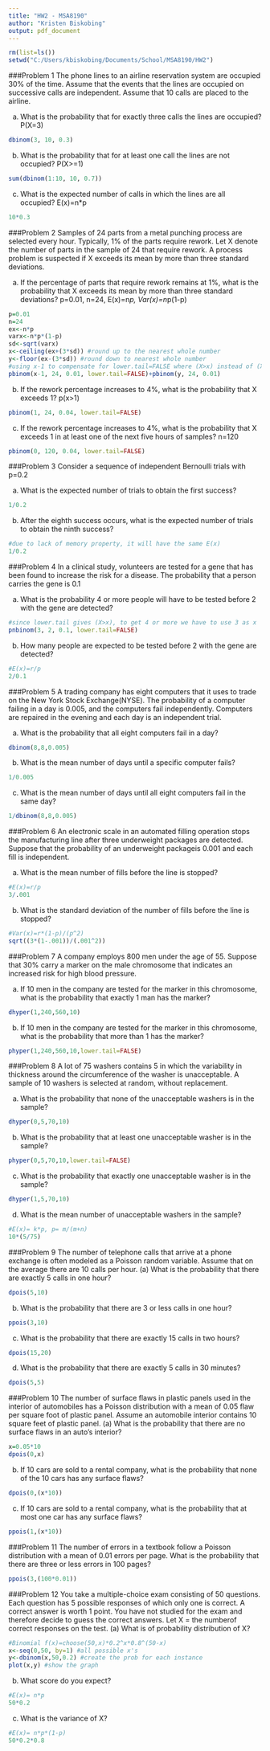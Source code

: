 ```yaml
---
title: "HW2 - MSA8190"
author: "Kristen Biskobing"
output: pdf_document
---
```


```r

rm(list=ls())
setwd("C:/Users/kbiskobing/Documents/School/MSA8190/HW2")

```

###Problem 1 
The phone lines to an airline reservation system are occupied 30% of the time.  Assume that the events that the lines are occupied on successive calls are independent.  Assume that 10 calls are placed to the airline.

(a)  What is the probability that for exactly three calls the lines are occupied? P(X=3)
```r
dbinom(3, 10, 0.3)
```
(b)  What is the probability that for at least one call the lines are not occupied? P(X>=1)
```r
sum(dbinom(1:10, 10, 0.7))
```
(c)  What is the expected number of calls in which the lines are all occupied? E(x)=n*p
```r
10*0.3
```

###Problem 2 
Samples of 24 parts from a metal punching process are selected every hour. Typically, 1% of the parts require rework. Let X denote the number of parts in the sample of 24 that require rework. A process problem is suspected if X exceeds its mean by more than three standard deviations.

(a)  If the percentage of parts that require rework remains at 1%, what is the probability that X exceeds its mean by more than three standard deviations? p=0.01, n=24, E(x)=n*p, Var(x)=n*p(1-p)
```r
p=0.01
n=24
ex<-n*p
varx<-n*p*(1-p)
sd<-sqrt(varx)
x<-ceiling(ex+(3*sd)) #round up to the nearest whole number
y<-floor(ex-(3*sd)) #round down to nearest whole number
#using x-1 to compensate for lower.tail=FALSE where (X>x) instead of (X>=x)
pbinom(x-1, 24, 0.01, lower.tail=FALSE)+pbinom(y, 24, 0.01)
```
(b)  If the rework percentage increases to 4%, what is the probability that X exceeds 1? p(x>1)
```r
pbinom(1, 24, 0.04, lower.tail=FALSE)
```
(c)  If the rework percentage increases to 4%, what is the probability that X exceeds 1 in at least one of the next five hours of samples? n=120
```r
pbinom(0, 120, 0.04, lower.tail=FALSE)
```

###Problem 3 
Consider a sequence of independent Bernoulli trials with p=0.2

(a)  What is the expected number of trials to obtain the first success?
```r
1/0.2
```
(b)  After the eighth success occurs, what is the expected number of trials to obtain the ninth success?
```r
#due to lack of memory property, it will have the same E(x)
1/0.2
```

###Problem 4 
In  a  clinical  study,  volunteers  are  tested  for  a  gene that  has  been  found  to  increase  the risk for a disease.  The probability that a person carries the gene is 0.1

(a)  What is the probability 4 or more people will have to be tested before 2 with the gene are detected?
```r
#since lower.tail gives (X>x), to get 4 or more we have to use 3 as x
pnbinom(3, 2, 0.1, lower.tail=FALSE) 
```
(b)  How many people are expected to be tested before 2 with the gene are detected?
```r
#E(x)=r/p
2/0.1
```

###Problem 5 
A trading company has eight computers that it uses to trade on the New York Stock Exchange(NYSE).  The  probability  of  a  computer  failing  in  a  day  is  0.005,  and  the  computers  fail independently.  Computers are repaired in the evening and each day is an independent trial.

(a)  What is the probability that all eight computers fail in a day?
```r
dbinom(8,8,0.005)
```
(b)  What is the mean number of days until a specific computer fails?
```r
1/0.005
```
(c)  What is the mean number of days until all eight computers fail in the same day?
```r
1/dbinom(8,8,0.005)
```

###Problem 6 
An electronic scale in an automated filling operation stops the manufacturing line after three underweight packages are detected.  Suppose that the probability of an underweight packageis 0.001 and each fill is independent.

(a)  What is the mean number of fills before the line is stopped?
```r
#E(x)=r/p
3/.001
```
(b)  What is the standard deviation of the number of fills before the line is stopped?
```r
#Var(x)=r*(1-p)/(p^2)
sqrt((3*(1-.001))/(.001^2))
```

###Problem 7 
A company employs 800 men under the age of 55.  Suppose that 30% carry a marker on the male chromosome that indicates an increased risk for high blood pressure.

(a)  If 10 men in the company are tested for the marker in this chromosome, what is the probability that exactly 1 man has the marker?
```r
dhyper(1,240,560,10)
```
(b)  If 10 men in the company are tested for the marker in this chromosome, what is the probability that more than 1 has the marker?
```r
phyper(1,240,560,10,lower.tail=FALSE)
```

###Problem 8 
A lot of 75 washers contains 5 in which the variability in thickness around the circumference of  the  washer  is  unacceptable.   A  sample  of  10  washers  is  selected  at  random,  without replacement.

(a)  What is the probability that none of the unacceptable washers is in the sample?
```r
dhyper(0,5,70,10)
```
(b)  What is the probability that at least one unacceptable washer is in the sample?
```r
phyper(0,5,70,10,lower.tail=FALSE)
```
(c)  What is the probability that exactly one unacceptable washer is in the sample?
```r
dhyper(1,5,70,10)
```
(d)  What is the mean number of unacceptable washers in the sample?
```r
#E(x)= k*p, p= m/(m+n)
10*(5/75)
```

###Problem 9 
The number of telephone calls that arrive at a phone exchange is often modeled as a Poisson random variable.  Assume that on the average there are 10 calls per hour.
(a)  What is the probability that there are exactly 5 calls in one hour?
```r
dpois(5,10)
```
(b)  What is the probability that there are 3 or less calls in one hour?
```r
ppois(3,10)
```
(c)  What is the probability that there are exactly 15 calls in two hours?
```r
dpois(15,20)
```
(d)  What is the probability that there are exactly 5 calls in 30 minutes?
```r
dpois(5,5)
```

###Problem 10 
The number of surface flaws in plastic panels used in the interior of automobiles has a Poisson distribution with a mean of 0.05 flaw per square foot of plastic panel.  Assume an automobile interior contains 10 square feet of plastic panel.
(a)  What is the probability that there are no surface flaws in an auto's interior? 
```r
x=0.05*10
dpois(0,x)
```
(b)  If 10 cars are sold to a rental company, what is the probability that none of the 10 cars has any surface flaws?
```r
dpois(0,(x*10))
```
(c)  If 10 cars are sold to a rental company, what is the probability that at most one car has any surface flaws?
```r
ppois(1,(x*10))
```

###Problem 11 
The number of errors in a textbook follow a Poisson distribution with a mean of 0.01 errors per page.  What is the probability that there are three or less errors in 100 pages?
```r
ppois(3,(100*0.01))
```

###Problem 12 
You take a multiple-choice exam consisting of 50 questions.  Each question has 5 possible responses of which only one is correct.  A correct answer is worth 1 point.  You have not studied for the exam and therefore decide to guess the correct answers.  Let X = the numberof correct responses on the test.
(a)  What is of probability distribution of X?
```r
#Binomial f(x)=choose(50,x)*0.2^x*0.8^(50-x)
x<-seq(0,50, by=1) #all possible x's
y<-dbinom(x,50,0.2) #create the prob for each instance
plot(x,y) #show the graph
```

(b)  What score do you expect?
```r
#E(x)= n*p
50*0.2
```
(c)  What is the variance of X?
```r
#E(x)= n*p*(1-p)
50*0.2*0.8
```